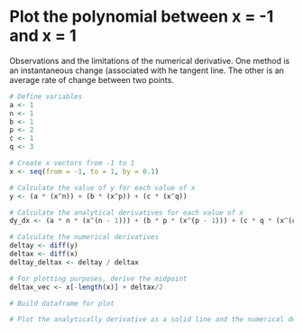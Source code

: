 # Plot the polynomial between x = -1 and x = 1

Observations and the limitations of the numerical derivative. One method is an instantaneous change (associated with he tangent line. The other is an average rate of change between two points.

```r

# Define variables
a <- 1
n <- 1
b <- 1
p <- 2
c <- 1
q <- 3

# Create x vectors from -1 to 1
x <- seq(from = -1, to = 1, by = 0.1)

# Calculate the value of y for each value of x
y <- (a * (x^n)) + (b * (x^p)) + (c * (x^q))

# Calculate the analytical derivatives for each value of x
dy_dx <- (a * n * (x^(n - 1))) + (b * p * (x^(p - 1))) + (c * q * (x^(q-1)))

# Calculate the numerical derivatives
deltay <- diff(y)
deltax <- diff(x)
deltay_deltax <- deltay / deltax

# For plotting purposes, derive the midpoint
deltax_vec <- x[-length(x)] + deltax/2

# Build dataframe for plot

# Plot the analytically derivative as a solid line and the numerical derivative as open symbols

```
